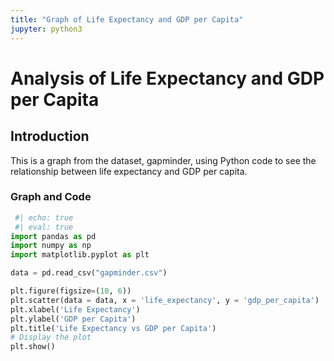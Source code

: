 ```yaml
---
title: "Graph of Life Expectancy and GDP per Capita"
jupyter: python3
---
```

# Analysis of Life Expectancy and GDP per Capita

## Introduction
This is a graph from the dataset, gapminder, using Python code to see the relationship between life expectancy and GDP per capita. 

### Graph and Code
```python
 #| echo: true
 #| eval: true
import pandas as pd
import numpy as np
import matplotlib.pyplot as plt

data = pd.read_csv("gapminder.csv")

plt.figure(figsize=(10, 6))
plt.scatter(data = data, x = 'life_expectancy', y = 'gdp_per_capita')
plt.xlabel('Life Expectancy')
plt.ylabel('GDP per Capita')
plt.title('Life Expectancy vs GDP per Capita')
# Display the plot
plt.show()
```